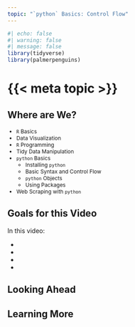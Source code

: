 ```yaml
---
topic: "`python` Basics: Control Flow"
---
```


```r
#| echo: false
#| warning: false
#| message: false
library(tidyverse)
library(palmerpenguins)
```

# {{< meta topic >}}

## Where are We?

::: {style="font-size: 85%;"}
- `R` Basics
- Data Visualization
- `R` Programming
- Tidy Data Manipulation
- [`python` Basics]{color="blue"}
  - Installing `python`
  - [Basic Syntax and Control Flow]{color="blue"}
  - `python` Objects
  - Using Packages
- Web Scraping with `python`

:::


## Goals for this Video

In this video: 

::: incremental

- 
- 
- 
- 

:::


## Looking Ahead

## Learning More
